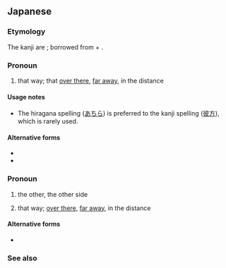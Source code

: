 ==Japanese==

===Etymology===
The kanji are {{juku}}; borrowed from {{bor|ja|zh|彼}} + {{l|zh|方}}.
{{rfe|ja|From where comes the "chira" suffix in {{ja-r|何方|どちら}}, {{ja-r|此方|こちら}}, and {{ja-r|彼方|あちら}}; & the "nata" suffix in {{ja-r|何方|どなた}}, {{ja-r|此方|こなた}}, and {{ja-r|彼方|かなた}}?}}

===Pronoun===
{{ja-kanjitab|あ|ちら|yomi=k,irr}}
{{ja-pos|pronoun|あちら}}

# that way; that [[over there]], [[far away]], in the distance

====Usage notes====
* The hiragana spelling ([[あちら]]) is preferred to the kanji spelling ([[彼方]]), which is rarely used.

====Alternative forms====
* {{l|ja|あち}}
* {{l|ja|あっち}}

===Pronoun===
{{ja-kanjitab|yomi=irr}}
{{ja-pos|pronoun|かなた}}

# the other, the other side
#:{{ja-usex|'''彼方'''の神、クルフィックス|'''^かなた''' の ^かみ、^クルフィックス|Kruphix, God of '''Horizons'''}}
# that way; [[over there]], [[far away]], in the distance

====Alternative forms====
* {{l|ja|あなた}}

===See also===
{{Japanese demonstratives}}